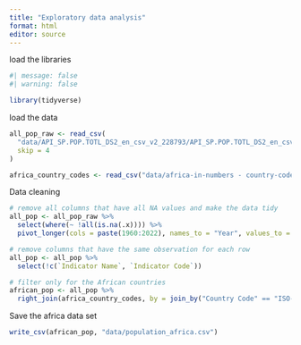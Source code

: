```yaml
---
title: "Exploratory data analysis"
format: html
editor: source
---
```


load the libraries

```r
#| message: false
#| warning: false

library(tidyverse)
```

load the data

```r
all_pop_raw <- read_csv(
  "data/API_SP.POP.TOTL_DS2_en_csv_v2_228793/API_SP.POP.TOTL_DS2_en_csv_v2_228793.csv", 
  skip = 4
) 

africa_country_codes <- read_csv("data/africa-in-numbers - country-codes.csv")
```

Data cleaning

```r
# remove all columns that have all NA values and make the data tidy
all_pop <- all_pop_raw %>% 
  select(where(~ !all(is.na(.x)))) %>% 
  pivot_longer(cols = paste(1960:2022), names_to = "Year", values_to = "Population")

# remove columns that have the same observation for each row
all_pop <- all_pop %>% 
  select(!c(`Indicator Name`, `Indicator Code`))

# filter only for the African countries
african_pop <- all_pop %>% 
  right_join(africa_country_codes, by = join_by("Country Code" == "ISO-3166 (Three Letter)")) 
```

Save the africa data set

```r
write_csv(african_pop, "data/population_africa.csv") 
```

